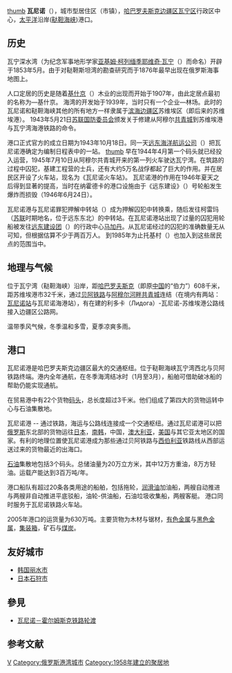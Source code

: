 {{Infobox Russian inhabited locality
|en_name=Vanino
|name=瓦尼诺
|ru_name={{lang|ru|Ванино}}
|image_skyline=Vanino port.jpg
|image_caption=瓦尼诺港
|latd=49 |latm=5 |lats=
|longd=140 |longm=16 |longs=
|image_map=
|map_caption=
|map_label_position=
|image_coa=
|coa_caption=
|image_flag=
|flag_caption=
|anthem=
|anthem_ref=
|holiday=
|holiday_ref=
|federal_subject=[[哈巴罗夫斯克边疆区|哈巴罗夫斯克边疆区]]
|federal_subject_ref=
|adm_data_as_of=
|adm_district_jur=
|adm_district_jur_ref=
|adm_inhabloc_jur=
|adm_inhabloc_jur_ref=
|adm_citydistrict_jur=
|adm_citydistrict_type=
|adm_citydistrict_jur_ref=
|adm_selsoviet_jur=
|adm_selsoviet_type=
|adm_selsoviet_jur_ref=
|capital_of=
|capital_of_ref=
|adm_ctr_of=
|adm_ctr_of_ref=
|inhabloc_cat=
|inhabloc_cat_ref=
|inhabloc_type=
|inhabloc_type_ref=
|mun_data_as_of=
|mun_district_jur=
|mun_district_jur_ref=
|urban_okrug_jur=
|urban_okrug_jur_ref=
|urban_settlement_jur=
|urban_settlement_jur_ref=
|rural_settlement_jur=
|rural_settlement_jur_ref=
|intra_settlement_territory=
|intra_settlement_territory_ref=
|mun_admctr_of=
|mun_admctr_of_ref=
|leader_title=
|leader_title_ref=
|leader_name=
|leader_name_ref=
|representative_body=
|representative_body_ref=
|area_of_what=
|area_as_of=
|area_km2=
|area_km2_ref=
|pop_2002census=19180
|pop_2002census_rank=
|pop_2002census_ref=<ref name="PopCensus">{{ru-pop-ref|2002Census}}</ref>
|pop_density=
|pop_density_as_of=
|pop_density_ref=
|pop_latest=
|pop_latest_date=
|pop_latest_ref=
|established_date=
|established_title=
|established_date_ref=
|current_cat_date=
|current_cat_date_ref=
|prev_name1=
|prev_name1_date=
|prev_name1_ref=
|prev_name2=
|prev_name2_date=
|prev_name2_ref=
|prev_name3=
|prev_name3_date=
|prev_name3_ref=
|prev_name4=
|prev_name4_date=
|prev_name4_ref=
|prev_name5=
|prev_name5_date=
|prev_name5_ref=
|abolished_date=
|abolished_date_ref=
|postal_codes=
|postal_codes_ref=
|dialing_codes=
|dialing_codes_ref=
|website=http://www.vanino.org/
|website_ref=
|date=May 2010
}}
[[file:Coat_of_Arms_of_Vanino_rayon_(Khabarovsk_krai).png|thumb]]
'''瓦尼诺'''（{{lang-ru|Ванино}}），城市型居住区（市镇），[[哈巴罗夫斯克边疆区|哈巴罗夫斯克边疆区]][[瓦宁区|瓦宁区]]行政区中心，[[太平洋|太平洋]]沿岸([[鞑靼海峡|鞑靼海峡]])港口。
 
==历史==
瓦宁深水湾（为纪念军事地形学家[[亚基姆·柯列缅季耶维奇·瓦宁|亚基姆·柯列缅季耶维奇·瓦宁]]（{{lang|ru|Иаким Клементьевич Ванин}}）而命名）开辟于1853年5月。由于对鞑靼斯坦湾的勘查研究而于1876年最早出现在俄罗斯海事地图上。

人口定居的历史是随着[[基什京|基什京]]（{{lang|ru|Тишкин}}）木业的出现而开始于1907年，由此定居点最初的名称为—基什京。
海湾的开发始于1939年，当时只有一个企业—林场。此时的瓦尼诺和鞑靼海峡其他的所有地方一样隶属于[[滨海边疆区|滨海边疆区]]苏维埃区（即后来的苏维埃港）。
1943年5月21日[[苏联国防委员会|苏联国防委员会]]颁发关于修建从阿穆尔[[共青城|共青城]]到苏维埃港与瓦宁湾海港铁路的命令。

港口正式官方的成立日期为1943年10月18日。同一天[[远东海洋航运公司|远东海洋航运公司]]（{{lang|ru|Дальневосточное морское пароходство}}）把瓦尼诺港确定为编制日程表中的一站。
[[file:Vanino-Vokzal.JPG|thumb]]
早在1944年4月第一个码头就已经投入运营，1945年7月10日从阿穆尔共青城开来的第一列火车驶达瓦宁湾。在筑路的过程中囚犯，基建工程营的士兵，还有大约5万名战俘都起了巨大的作用。并在居民区开设了火车站，现名为《瓦尼诺火车站》。
瓦尼诺港的作用在1946年夏天之后得到显著的提高，当时在纳霍德卡的港口设施由于《远东建设》（''{{lang|ru|Дальстрой}}''）号轮船发生爆炸而损毁（1946年6月24日）。

瓦尼诺港与瓦尼诺罪犯押解中转站（{{lang|ru|Ванинский транзитно-пересыльный лагерь}}）成为押解囚犯中转换乘，随后发往柯雷玛（[[苏联|苏联]]时期地名，位于远东东北）的中转站。在瓦尼诺港站出现了过量的囚犯用轮船被发往[[远东建设团|远东建设团]]（{{lang|ru|трест «Дальстрой»}}）的行政中心[[马加丹|马加丹]]。从瓦尼诺经过的囚犯的准确数量无从可知，但根据估算不少于两百万人。
到1985年为止托基村（{{lang|ru|Токи}}）也加入到这些居民点的范围当中。

==地理与气候==
位于瓦宁湾（鞑靼海峡）沿岸，距[[哈巴罗夫斯克|哈巴罗夫斯克]]（即原[[中国|中国]]的“伯力”）608千米，距苏维埃港市32千米，通过[[贝阿铁路|贝阿铁路]]与[[阿穆尔河畔共青城|阿穆尔河畔共青城]]连结（在境内有两站：[[瓦尼诺站|瓦尼诺站]]与瓦尼诺海港站），有在建的利多卡（Лидога）-瓦尼诺-苏维埃港公路线接入边疆区公路网。

温带季风气候，冬季温和多雪，夏季凉爽多雨。

==港口==
瓦尼诺港是哈巴罗夫斯克边疆区最大的交通枢纽。位于鞑靼海峡瓦宁湾西北与贝阿铁路终端。港内全年通航，在冬季海湾结冰时（1月至3月），船舶可借助破冰船的帮助仍能实现通航。

在贸易港中有22个货物[[码头|码头]]，总长度超过3千米。他们组成了第四大的货物运转中心与石油集散地。

瓦尼诺港 -- 通过铁路，海运与公路线连接成一个交通枢纽。通过瓦尼诺港可以把[[俄罗斯|俄罗斯]]东北部的货物运往[[日本|日本]]，[[南韩|南韩]]，中国，[[澳大利亚|澳大利亚]]，[[美国|美国]]与其它亚太地区的国家。有利的地理位置使瓦尼诺港成为那些通过贝阿铁路与[[西伯利亚|西伯利亚]]铁路线从西部运送过来的货物最近的出海口。

[[石油|石油]]集散地包括3个码头。总储油量为20万立方米，其中12万方重油，8万方轻油。运载产能达到3百万吨/年。

港口船队有超过20条各类用途的船舶，包括拖轮，[[润滑油|润滑油]]加油船，两艘自动推进与两艘非自动推进平底驳船，油轮-供油船，石油垃圾收集船，两艘客艇。
港口同时服务于瓦尼诺铁路火车站。

2005年港口的运货量为630万吨。主要货物为木材与锯材，[[有色金属|有色金属]]与[[黑色金属|黑色金属]]，[[集装箱|集装箱]]，矿石与[[煤炭|煤炭]]。

==友好城市==
*[[韩国|韩国]][[丽水市|丽水市]]
*[[日本|日本]][[石狩市|石狩市]]

==參見==
* [[瓦尼诺－霍尔姆斯克铁路轮渡|瓦尼诺－霍尔姆斯克铁路轮渡]]

== 参考文献 ==
{{reflist}}

[[Category:哈巴罗夫斯克边疆区聚居地|V]]
[[Category:俄罗斯港湾城市|Category:俄罗斯港湾城市]]
[[Category:1958年建立的聚居地|Category:1958年建立的聚居地]]